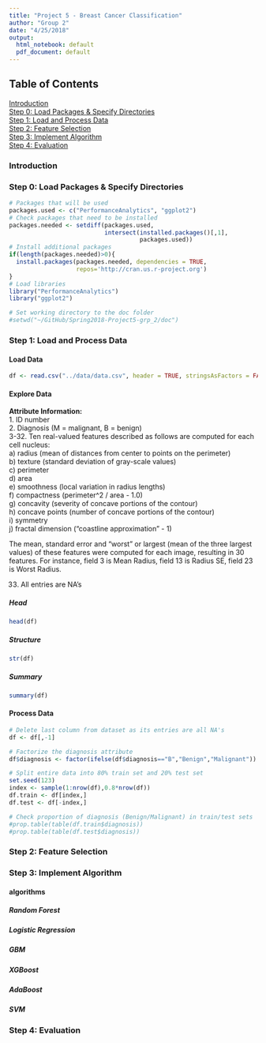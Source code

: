 ```yaml
---
title: "Project 5 - Breast Cancer Classification"
author: "Group 2"
date: "4/25/2018"
output:
  html_notebook: default
  pdf_document: default
---
```

## Table of Contents  
[Introduction](#Intro)  
[Step 0: Load Packages & Specify Directories](#Step0)  
[Step 1: Load and Process Data](#Step1)  
[Step 2: Feature Selection](#Step2)  
[Step 3: Implement Algorithm](#Step3)  
[Step 4: Evaluation](#Step3)  

### Introduction {#Intro}   

### Step 0: Load Packages & Specify Directories {#Step0}  
```r
# Packages that will be used
packages.used <- c("PerformanceAnalytics", "ggplot2")
# Check packages that need to be installed
packages.needed <- setdiff(packages.used, 
                           intersect(installed.packages()[,1], 
                                     packages.used))
# Install additional packages
if(length(packages.needed)>0){
  install.packages(packages.needed, dependencies = TRUE,
                   repos='http://cran.us.r-project.org')
}
# Load libraries  
library("PerformanceAnalytics")
library("ggplot2")

# Set working directory to the doc folder 
#setwd("~/GitHub/Spring2018-Project5-grp_2/doc")
```

### Step 1: Load and Process Data {#Step1}  
#### Load Data
```r
df <- read.csv("../data/data.csv", header = TRUE, stringsAsFactors = FALSE)
```
#### Explore Data {.tabset}
**Attribute Information:**  
1. ID number  
2. Diagnosis (M = malignant, B = benign)   
3-32. Ten real-valued features described as follows are computed for each cell nucleus:  
  a) radius (mean of distances from center to points on the perimeter)  
  b) texture (standard deviation of gray-scale values)  
  c) perimeter  
  d) area  
  e) smoothness (local variation in radius lengths)  
  f) compactness (perimeter^2 / area - 1.0)  
  g) concavity (severity of concave portions of the contour)  
  h) concave points (number of concave portions of the contour)   
  i) symmetry  
  j) fractal dimension ("coastline approximation" - 1)   

  The mean, standard error and "worst" or largest (mean of the three largest values) of these features   were computed for each image, resulting in 30 features. For instance, field 3 is Mean Radius, field    13 is Radius SE, field 23 is Worst Radius.   

33. All entries are NA's   

##### Head  
```r
head(df)
```

##### Structure  
```r
str(df)
```
##### Summary
```r
summary(df)
```

#### Process Data  
```r
# Delete last column from dataset as its entries are all NA's
df <- df[,-1]

# Factorize the diagnosis attribute
df$diagnosis <- factor(ifelse(df$diagnosis=="B","Benign","Malignant"))

# Split entire data into 80% train set and 20% test set
set.seed(123)
index <- sample(1:nrow(df),0.8*nrow(df))
df.train <- df[index,]
df.test <- df[-index,]

# Check proportion of diagnosis (Benign/Malignant) in train/test sets
#prop.table(table(df.train$diagnosis))
#prop.table(table(df.test$diagnosis))
```

### Step 2: Feature Selection {#Step2}
 

### Step 3: Implement Algorithm  {#Step3}  


#### algorithms {.tabset}  
##### Random Forest    
##### Logistic Regression  
##### GBM  
##### XGBoost  
##### AdaBoost  
##### SVM    

### Step 4: Evaluation  {#Step4} 